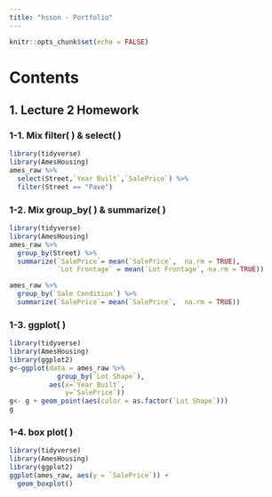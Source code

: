 ```yaml
---
title: "hsson - Portfolio"
---
```


```r
knitr::opts_chunk$set(echo = FALSE)
```
# Contents

## 1. Lecture 2 Homework
### 1-1. Mix filter( ) & select( )
```r
library(tidyverse)
library(AmesHousing)
ames_raw %>%
  select(Street,`Year Built`,`SalePrice`) %>%
  filter(Street == "Pave") 
```
### 1-2. Mix group_by( ) & summarize( )
```r
library(tidyverse)
library(AmesHousing)
ames_raw %>%
  group_by(Street) %>%
  summarize(`SalePrice`= mean(`SalePrice`,  na.rm = TRUE),
            `Lot Frontage` = mean(`Lot Frontage`, na.rm = TRUE))

ames_raw %>%
  group_by(`Sale Condition`) %>%
  summarize(`SalePrice`= mean(`SalePrice`,  na.rm = TRUE))
```
### 1-3. ggplot( )
```r
library(tidyverse)
library(AmesHousing)
library(ggplot2)
g<-ggplot(data = ames_raw %>%
            group_by(`Lot Shape`),
          aes(x=`Year Built`,
              y=`SalePrice`))
g<- g + geom_point(aes(color = as.factor(`Lot Shape`)))
g
```
### 1-4. box plot( )
```r
library(tidyverse)
library(AmesHousing)
library(ggplot2)
ggplot(ames_raw, aes(y = `SalePrice`)) +
  geom_boxplot()
```